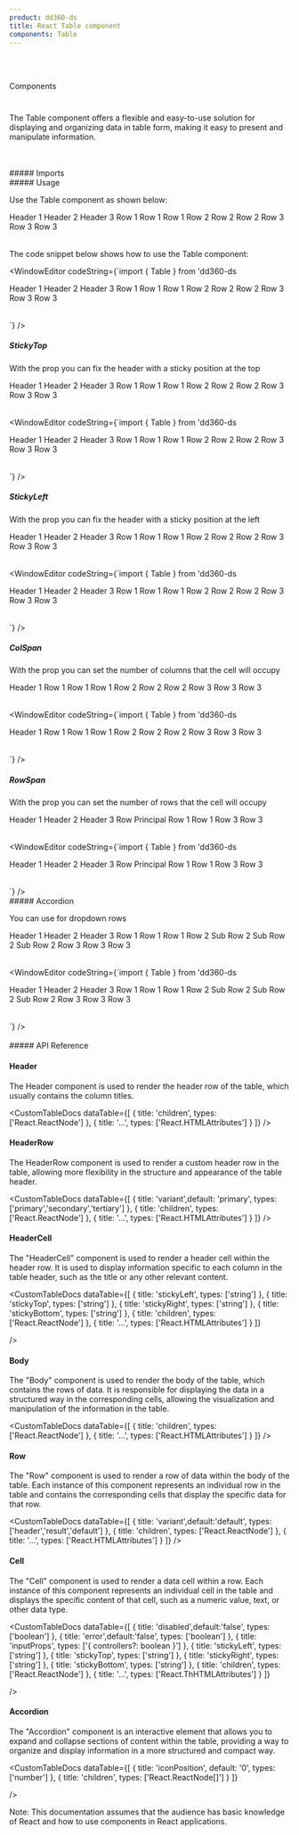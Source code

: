 ```yaml
---
product: dd360-ds
title: React Table component
components: Table
---
```


<br id='top' />
<br />

<Label>Components</Label>

# <HeaderDocCustom title="Table" url="https://main--62ffec7466615c40c8dbe435.chromatic.com/?path=/story/components-table--specific-table" />


The Table component offers a flexible and easy-to-use solution for displaying and organizing data in table form, making it easy to present and manipulate information.

<br />
<br />
##### <span name="floating-nav">Imports</span>

<WindowEditor codeString="import { Table } from 'dd360-ds'" />

<br />
##### <span name="floating-nav">Usage</span>

Use the Table component as shown below:

<Playground className="gap-y-2">
    <Table className="w-96">
        <Table.Header>
          <Table.HeaderRow>
            <Table.HeaderCell>Header 1</Table.HeaderCell>
            <Table.HeaderCell>Header 2</Table.HeaderCell>
            <Table.HeaderCell>Header 3</Table.HeaderCell>
          </Table.HeaderRow>
        </Table.Header>
        <Table.Body>
          <Table.HeaderRow>
            <Table.Cell>Row 1</Table.Cell>
            <Table.Cell>Row 1</Table.Cell>
            <Table.Cell>Row 1</Table.Cell>
          </Table.HeaderRow>
          <Table.HeaderRow>
            <Table.Cell>Row 2</Table.Cell>
            <Table.Cell>Row 2</Table.Cell>
            <Table.Cell>Row 2</Table.Cell>
          </Table.HeaderRow>
          <Table.HeaderRow>
            <Table.Cell>Row 3</Table.Cell>
            <Table.Cell>Row 3</Table.Cell>
            <Table.Cell>Row 3</Table.Cell>
          </Table.HeaderRow>
        </Table.Body>
      </Table>
</Playground>

The code snippet below shows how to use the Table component:

<WindowEditor
    codeString={`import { Table } from 'dd360-ds
  
<Table className="w-96">
    <Table.Header>
      <Table.HeaderRow>
        <Table.HeaderCell>Header 1</Table.HeaderCell>
        <Table.HeaderCell>Header 2</Table.HeaderCell>
        <Table.HeaderCell>Header 3</Table.HeaderCell>
      </Table.HeaderRow>
    </Table.Header>
    <Table.Body>
      <Table.HeaderRow>
        <Table.Cell>Row 1</Table.Cell>
        <Table.Cell>Row 1</Table.Cell>
        <Table.Cell>Row 1</Table.Cell>
      </Table.HeaderRow>
      <Table.HeaderRow>
        <Table.Cell>Row 2</Table.Cell>
        <Table.Cell>Row 2</Table.Cell>
        <Table.Cell>Row 2</Table.Cell>
      </Table.HeaderRow>
      <Table.HeaderRow>
        <Table.Cell>Row 3</Table.Cell>
        <Table.Cell>Row 3</Table.Cell>
        <Table.Cell>Row 3</Table.Cell>
      </Table.HeaderRow>
    </Table.Body>
</Table>
    `}
/>

<br />

##### <span name="floating-nav">StickyTop</span>

With the prop <Tag text='stickyTop' /> you can fix the header with a sticky position at the top

<Playground className="gap-y-2">
   <Table className="h-24 w-96">
    <Table.Header>
      <Table.HeaderRow>
        <Table.HeaderCell stickyTop="0px">Header 1</Table.HeaderCell>
        <Table.HeaderCell stickyTop="0px">Header 2</Table.HeaderCell>
        <Table.HeaderCell stickyTop="0px">Header 3</Table.HeaderCell>
      </Table.HeaderRow>
    </Table.Header>
    <Table.Body>
      <Table.Row>
        <Table.Cell>Row 1</Table.Cell>
        <Table.Cell>Row 1</Table.Cell>
        <Table.Cell>Row 1</Table.Cell>
      </Table.Row>
      <Table.Row>
        <Table.Cell>Row 2</Table.Cell>
        <Table.Cell>Row 2</Table.Cell>
        <Table.Cell>Row 2</Table.Cell>
      </Table.Row>
      <Table.Row>
        <Table.Cell>Row 3</Table.Cell>
        <Table.Cell>Row 3</Table.Cell>
        <Table.Cell>Row 3</Table.Cell>
      </Table.Row>
    </Table.Body>
</Table>
</Playground>


<WindowEditor
    codeString={`import { Table } from 'dd360-ds
  
<Table className="w-96">
    <Table.Header>
      <Table.HeaderRow>
        <Table.HeaderCell stickyTop="0px">Header 1</Table.HeaderCell>
        <Table.HeaderCell stickyTop="0px">Header 2</Table.HeaderCell>
        <Table.HeaderCell stickyTop="0px">Header 3</Table.HeaderCell>
      </Table.HeaderRow>
    </Table.Header>
    <Table.Body>
      <Table.Row>
        <Table.Cell>Row 1</Table.Cell>
        <Table.Cell>Row 1</Table.Cell>
        <Table.Cell>Row 1</Table.Cell>
      </Table.Row>
      <Table.Row>
        <Table.Cell>Row 2</Table.Cell>
        <Table.Cell>Row 2</Table.Cell>
        <Table.Cell>Row 2</Table.Cell>
      </Table.Row>
      <Table.Row>
        <Table.Cell>Row 3</Table.Cell>
        <Table.Cell>Row 3</Table.Cell>
        <Table.Cell>Row 3</Table.Cell>
      </Table.Row>
    </Table.Body>
</Table>
    `}
/>


<br />

##### <span name="floating-nav">StickyLeft</span>

With the prop <Tag text='stickyLeft' /> you can fix the header with a sticky position at the left

<Playground className="gap-y-2">
   <Table className="w-52">
    <Table.Header>
      <Table.HeaderRow>
        <Table.HeaderCell style={{minWidth:"100px"}} stickyLeft="0px">Header 1</Table.HeaderCell>
        <Table.HeaderCell style={{minWidth:"100px"}}>Header 2</Table.HeaderCell>
        <Table.HeaderCell style={{minWidth:"100px"}}>Header 3</Table.HeaderCell>
      </Table.HeaderRow>
    </Table.Header>
    <Table.Body>
      <Table.Row>
        <Table.Cell stickyLeft="0px">Row 1</Table.Cell>
        <Table.Cell>Row 1</Table.Cell>
        <Table.Cell>Row 1</Table.Cell>
      </Table.Row>
      <Table.Row>
        <Table.Cell stickyLeft="0px">Row 2</Table.Cell>
        <Table.Cell>Row 2</Table.Cell>
        <Table.Cell>Row 2</Table.Cell>
      </Table.Row>
      <Table.Row>
        <Table.Cell stickyLeft="0px">Row 3</Table.Cell>
        <Table.Cell>Row 3</Table.Cell>
        <Table.Cell>Row 3</Table.Cell>
      </Table.Row>
    </Table.Body>
</Table>
</Playground>


<WindowEditor
    codeString={`import { Table } from 'dd360-ds
  
 <Table className="w-52">
    <Table.Header>
      <Table.HeaderRow>
        <Table.HeaderCell stickyLeft="0px">Header 1</Table.HeaderCell>
        <Table.HeaderCell>Header 2</Table.HeaderCell>
        <Table.HeaderCell>Header 3</Table.HeaderCell>
      </Table.HeaderRow>
    </Table.Header>
    <Table.Body>
      <Table.Row>
        <Table.Cell stickyLeft="0px">Row 1</Table.Cell>
        <Table.Cell>Row 1</Table.Cell>
        <Table.Cell>Row 1</Table.Cell>
      </Table.Row>
      <Table.Row>
        <Table.Cell stickyLeft="0px">Row 2</Table.Cell>
        <Table.Cell>Row 2</Table.Cell>
        <Table.Cell>Row 2</Table.Cell>
      </Table.Row>
      <Table.Row>
        <Table.Cell stickyLeft="0px">Row 3</Table.Cell>
        <Table.Cell>Row 3</Table.Cell>
        <Table.Cell>Row 3</Table.Cell>
      </Table.Row>
    </Table.Body>
</Table>
    `}
/>


<br />

##### <span name="floating-nav">ColSpan</span>

With the prop <Tag text='colSpan' /> you can set the number of columns that the cell will occupy

<Playground className="gap-y-2">
   <Table className="w-52">
    <Table.Header>
      <Table.HeaderRow>
        <Table.HeaderCell colSpan={3}>Header 1</Table.HeaderCell>
      </Table.HeaderRow>
    </Table.Header>
    <Table.Body>
      <Table.Row>
        <Table.Cell>Row 1</Table.Cell>
        <Table.Cell>Row 1</Table.Cell>
        <Table.Cell>Row 1</Table.Cell>
      </Table.Row>
      <Table.Row>
        <Table.Cell>Row 2</Table.Cell>
        <Table.Cell>Row 2</Table.Cell>
        <Table.Cell>Row 2</Table.Cell>
      </Table.Row>
      <Table.Row>
        <Table.Cell>Row 3</Table.Cell>
        <Table.Cell>Row 3</Table.Cell>
        <Table.Cell>Row 3</Table.Cell>
      </Table.Row>
    </Table.Body>
</Table>
</Playground>


<WindowEditor
    codeString={`import { Table } from 'dd360-ds
  
  <Table className="w-52">
    <Table.Header>
      <Table.HeaderRow>
        <Table.HeaderCell colSpan={3}>Header 1</Table.HeaderCell>
      </Table.HeaderRow>
    </Table.Header>
    <Table.Body>
      <Table.Row>
        <Table.Cell>Row 1</Table.Cell>
        <Table.Cell>Row 1</Table.Cell>
        <Table.Cell>Row 1</Table.Cell>
      </Table.Row>
      <Table.Row>
        <Table.Cell>Row 2</Table.Cell>
        <Table.Cell>Row 2</Table.Cell>
        <Table.Cell>Row 2</Table.Cell>
      </Table.Row>
      <Table.Row>
        <Table.Cell>Row 3</Table.Cell>
        <Table.Cell>Row 3</Table.Cell>
        <Table.Cell>Row 3</Table.Cell>
      </Table.Row>
    </Table.Body>
</Table>
    `}
/>


<br />

##### <span name="floating-nav">RowSpan</span>

With the prop <Tag text='rowSpan' /> you can set the number of rows that the cell will occupy

<Playground className="gap-y-2">
   <Table className="w-96">
    <Table.Header>
      <Table.HeaderRow>
    <Table.HeaderCell >Header 1</Table.HeaderCell>
        <Table.HeaderCell>Header 2</Table.HeaderCell>
        <Table.HeaderCell>Header 3</Table.HeaderCell>
      </Table.HeaderRow>
    </Table.Header>
    <Table.Body>
      <Table.Row>
        <Table.Cell rowSpan={2}>Row Principal</Table.Cell>
         <Table.Cell>Row 1</Table.Cell>
          <Table.Cell>Row 1</Table.Cell>
    </Table.Row>
      <Table.Row>
        <Table.Cell>Row 3</Table.Cell>
        <Table.Cell>Row 3</Table.Cell>
      </Table.Row>
    </Table.Body>
</Table>
</Playground>


<WindowEditor
    codeString={`import { Table } from 'dd360-ds
  
 <Table className="w-96">
    <Table.Header>
    <Table.HeaderCell >Header 1</Table.HeaderCell>
      <Table.HeaderRow>
        <Table.HeaderCell>Header 2</Table.HeaderCell>
        <Table.HeaderCell>Header 3</Table.HeaderCell>
      </Table.HeaderRow>
    </Table.Header>
    <Table.Body>
      <Table.Row>
        <Table.Cell rowSpan={2}>Row Principal</Table.Cell>
         <Table.Cell>Row 1</Table.Cell>
          <Table.Cell>Row 1</Table.Cell>
    </Table.Row>
      <Table.Row>
        <Table.Cell>Row 3</Table.Cell>
        <Table.Cell>Row 3</Table.Cell>
      </Table.Row>
    </Table.Body>
</Table>
    `}
/>


<br />
##### <span name="floating-nav">Accordion</span>

You can use <Tag text='Table.Accordion' /> for dropdown rows

<Playground className="gap-y-2">
    <Table className="w-96">
        <Table.Header>
          <Table.HeaderRow>
            <Table.HeaderCell>Header 1</Table.HeaderCell>
            <Table.HeaderCell>Header 2</Table.HeaderCell>
            <Table.HeaderCell>Header 3</Table.HeaderCell>
          </Table.HeaderRow>
        </Table.Header>
        <Table.Body>
          <Table.Row>
            <Table.Cell>Row 1</Table.Cell>
            <Table.Cell>Row 1</Table.Cell>
            <Table.Cell>Row 1</Table.Cell>
          </Table.Row>
            <Table.Accordion>
             <Table.Row>
            <Table.Cell>Row 2</Table.Cell>
            <Table.Cell></Table.Cell>
            <Table.Cell></Table.Cell>
          </Table.Row>
          <Table.Row>
            <Table.Cell>Sub Row 2</Table.Cell>
            <Table.Cell>Sub Row 2</Table.Cell>
            <Table.Cell>Sub Row 2</Table.Cell>
          </Table.Row>
            </Table.Accordion>
          <Table.Row>
            <Table.Cell>Row 3</Table.Cell>
            <Table.Cell>Row 3</Table.Cell>
            <Table.Cell>Row 3</Table.Cell>
          </Table.Row>
        </Table.Body>
      </Table>
</Playground>


<WindowEditor
    codeString={`import { Table } from 'dd360-ds
  
  <Table className="w-96">
        <Table.Header>
          <Table.HeaderRow>
            <Table.HeaderCell>Header 1</Table.HeaderCell>
            <Table.HeaderCell>Header 2</Table.HeaderCell>
            <Table.HeaderCell>Header 3</Table.HeaderCell>
          </Table.HeaderRow>
        </Table.Header>
        <Table.Body>
          <Table.Row>
            <Table.Cell>Row 1</Table.Cell>
            <Table.Cell>Row 1</Table.Cell>
            <Table.Cell>Row 1</Table.Cell>
          </Table.Row>
            <Table.Accordion>
             <Table.Row>
            <Table.Cell>Row 2</Table.Cell>
            <Table.Cell></Table.Cell>
            <Table.Cell></Table.Cell>
          </Table.Row>
          <Table.Row>
            <Table.Cell>Sub Row 2</Table.Cell>
            <Table.Cell>Sub Row 2</Table.Cell>
            <Table.Cell>Sub Row 2</Table.Cell>
          </Table.Row>
            </Table.Accordion>
          <Table.Row>
            <Table.Cell>Row 3</Table.Cell>
            <Table.Cell>Row 3</Table.Cell>
            <Table.Cell>Row 3</Table.Cell>
          </Table.Row>
        </Table.Body>
      </Table>
    `}
/>


<br />
<br />
##### <span name="floating-nav">API Reference</span>

#### <span>Header</span>

The Header component is used to render the header row of the table, which usually contains the column titles.

<CustomTableDocs
    dataTable={[
        { title: 'children', types: ['React.ReactNode'] },
        { title: '...', types: ['React.HTMLAttributes<HTMLTableSectionElement>'] }
    ]}
/>

#### <span>HeaderRow</span>
The HeaderRow component is used to render a custom header row in the table, allowing more flexibility in the structure and appearance of the table header.

<CustomTableDocs
    dataTable={[
        { title: 'variant',default: 'primary', types: ['primary','secondary','tertiary'] },
        { title: 'children', types:  ['React.ReactNode'] },
        { title: '...', types: ['React.HTMLAttributes<HTMLTableRowElement>'] }
    ]}
/>

#### <span>HeaderCell</span>
The "HeaderCell" component is used to render a header cell within the header row. It is used to display information specific to each column in the table header, such as the title or any other relevant content.

<CustomTableDocs
    dataTable={[
		  { title: 'stickyLeft', types: ['string'] },
      { title: 'stickyTop', types: ['string'] },
			{ title: 'stickyRight', types: ['string'] },
			{ title: 'stickyBottom', types: ['string'] },
      { title: 'children', types: ['React.ReactNode'] },
      { title: '...', types: ['React.HTMLAttributes<HTMLTableHeaderCellElement>'] }
    ]}

/>

#### <span>Body</span>

The "Body" component is used to render the body of the table, which contains the rows of data. It is responsible for displaying the data in a structured way in the corresponding cells, allowing the visualization and manipulation of the information in the table.

<CustomTableDocs
    dataTable={[
        { title: 'children', types: ['React.ReactNode'] },
        { title: '...', types: ['React.HTMLAttributes<HTMLTableSectionElement>'] }
    ]}
/>


#### <span>Row</span>

The "Row" component is used to render a row of data within the body of the table. Each instance of this component represents an individual row in the table and contains the corresponding cells that display the specific data for that row.

<CustomTableDocs
    dataTable={[
		  { title: 'variant',default:'default', types: ['header','result','default'] },
      { title: 'children', types: ['React.ReactNode'] },
	    { title: '...', types: ['React.HTMLAttributes<HTMLTableRowElement>'] }
    ]}
/>

#### <span>Cell</span>

The "Cell" component is used to render a data cell within a row. Each instance of this component represents an individual cell in the table and displays the specific content of that cell, such as a numeric value, text, or other data type.

<CustomTableDocs
    dataTable={[
     { title: 'disabled',default:'false', types: ['boolean'] },
     { title: 'error',default:'false', types: ['boolean'] },
		 { title: 'inputProps', types: ['{ controllers?: boolean }'] },
     { title: 'stickyLeft', types: ['string'] },
     { title: 'stickyTop', types: ['string'] },
		 { title: 'stickyRight', types: ['string'] },
		 { title: 'stickyBottom', types: ['string'] },
     { title: 'children', types: ['React.ReactNode'] },
     { title: '...', types: ['React.ThHTMLAttributes<HTMLTableCellElement>'] }
    ]}

/>

#### <span>Accordion</span>

The "Accordion" component is an interactive element that allows you to expand and collapse sections of content within the table, providing a way to organize and display information in a more structured and compact way.

<CustomTableDocs
    dataTable={[
        { title: 'iconPosition', default: '0', types: ['number'] },
    		{ title: 'children', types: ['React.ReactNode[]'] }
    ]}

/>

Note: This documentation assumes that the audience has basic knowledge of React and how to use components in React applications.

<BackAndForwardController />